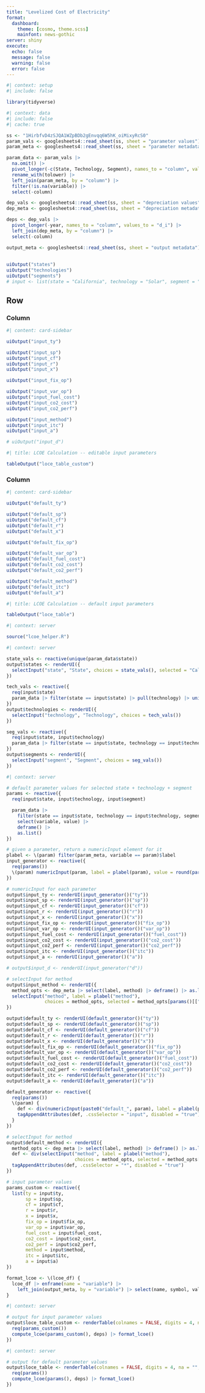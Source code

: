 ```yaml
---
title: "Levelized Cost of Electricity"
format:
  dashboard:
    theme: [cosmo, theme.scss]
    mainfont: news-gothic
server: shiny
execute: 
  echo: false
  message: false
  warning: false
  error: false
---
```


```r
#| context: setup
#| include: false

library(tidyverse)
```

```r
#| context: data
#| include: false
#| cache: true

ss <- "1HirbfvD4zSJQA1WZpBDb2gEnvqq6W5hK_oiMixyRcS0"
param_vals <- googlesheets4::read_sheet(ss, sheet = "parameter values")
param_meta <- googlesheets4::read_sheet(ss, sheet = "parameter metadata")

param_data <- param_vals |>
  na.omit() |>
  pivot_longer(-c(State, Technology, Segment), names_to = "column", values_to = "value") |>
  rename_with(tolower) |>
  left_join(param_meta, by = "column") |>
  filter(!is.na(variable)) |>
  select(-column)

dep_vals <- googlesheets4::read_sheet(ss, sheet = "depreciation values")
dep_meta <- googlesheets4::read_sheet(ss, sheet = "depreciation metadata")

deps <- dep_vals |>
  pivot_longer(-year, names_to = "column", values_to = "d_i") |>
  left_join(dep_meta, by = "column") |>
  select(-column)

output_meta <- googlesheets4::read_sheet(ss, sheet = "output metadata")
```

## {.toolbar}

```r
uiOutput("states")
uiOutput("technologies")
uiOutput("segments")
# input <- list(state = "California", technology = "Solar", segment = "Utility")
```

## Row

### Column {width=50%}

```r
#| content: card-sidebar

uiOutput("input_ty")

uiOutput("input_sp")
uiOutput("input_cf")
uiOutput("input_r")
uiOutput("input_x")

uiOutput("input_fix_op")

uiOutput("input_var_op")
uiOutput("input_fuel_cost")
uiOutput("input_co2_cost")
uiOutput("input_co2_perf")

uiOutput("input_method")
uiOutput("input_itc")
uiOutput("input_a")

# uiOutput("input_d")
```

```r
#| title: LCOE Calculation -- editable input parameters

tableOutput("loce_table_custom")
```

### Column {width=50%}

```r
#| content: card-sidebar

uiOutput("default_ty")

uiOutput("default_sp")
uiOutput("default_cf")
uiOutput("default_r")
uiOutput("default_x")

uiOutput("default_fix_op")

uiOutput("default_var_op")
uiOutput("default_fuel_cost")
uiOutput("default_co2_cost")
uiOutput("default_co2_perf")

uiOutput("default_method")
uiOutput("default_itc")
uiOutput("default_a")
```

```r
#| title: LCOE Calculation -- default input parameters

tableOutput("loce_table")
```

```r
#| context: server

source("lcoe_helper.R")
```

```r
#| context: server

state_vals <- reactive(unique(param_data$state))
output$states <- renderUI({
  selectInput("state", "State", choices = state_vals(), selected = "California")
})

tech_vals <- reactive({
  req(input$state)
  param_data |> filter(state == input$state) |> pull(technology) |> unique()
})
output$technologies <- renderUI({
  selectInput("technology", "Technology", choices = tech_vals())
})

seg_vals <- reactive({
  req(input$state, input$technology)
  param_data |> filter(state == input$state, technology == input$technology) |> pull(segment) |> unique()
})
output$segments <- renderUI({
  selectInput("segment", "Segment", choices = seg_vals())
})
```

```r
#| context: server

# default parameter values for selected state + technology + segment
params <- reactive({
  req(input$state, input$technology, input$segment)

  param_data |>
    filter(state == input$state, technology == input$technology, segment == input$segment) |>
    select(variable, value) |>
    deframe() |>
    as.list()
})

# given a parameter, return a numericInput element for it
plabel <- \(param) filter(param_meta, variable == param)$label
input_generator <- reactive({
  req(params())
  \(param) numericInput(param, label = plabel(param), value = round(params()[[param]], 4))
})

# numericInput for each parameter
output$input_ty <- renderUI(input_generator()("ty"))
output$input_sp <- renderUI(input_generator()("sp"))
output$input_cf <- renderUI(input_generator()("cf"))
output$input_r <- renderUI(input_generator()("r"))
output$input_x <- renderUI(input_generator()("x"))
output$input_fix_op <- renderUI(input_generator()("fix_op"))
output$input_var_op <- renderUI(input_generator()("var_op"))
output$input_fuel_cost <- renderUI(input_generator()("fuel_cost"))
output$input_co2_cost <- renderUI(input_generator()("co2_cost"))
output$input_co2_perf <- renderUI(input_generator()("co2_perf"))
output$input_itc <- renderUI(input_generator()("itc"))
output$input_a <- renderUI(input_generator()("a"))

# output$input_d <- renderUI(input_generator("d"))

# selectInput for method
output$input_method <- renderUI({
  method_opts <- dep_meta |> select(label, method) |> deframe() |> as.list()
  selectInput("method", label = plabel("method"),
              choices = method_opts, selected = method_opts[params()[["method"]]])
})

output$default_ty <- renderUI(default_generator()("ty"))
output$default_sp <- renderUI(default_generator()("sp"))
output$default_cf <- renderUI(default_generator()("cf"))
output$default_r <- renderUI(default_generator()("r"))
output$default_x <- renderUI(default_generator()("x"))
output$default_fix_op <- renderUI(default_generator()("fix_op"))
output$default_var_op <- renderUI(default_generator()("var_op"))
output$default_fuel_cost <- renderUI(default_generator()("fuel_cost"))
output$default_co2_cost <- renderUI(default_generator()("co2_cost"))
output$default_co2_perf <- renderUI(default_generator()("co2_perf"))
output$default_itc <- renderUI(default_generator()("itc"))
output$default_a <- renderUI(default_generator()("a"))

default_generator <- reactive({
  req(params())
  \(param) {
    def <- div(numericInput(paste0("default_", param), label = plabel(param), value = round(params()[[param]], 4)))
    tagAppendAttributes(def, .cssSelector = "input", disabled = "true")
  }
})

# selectInput for method
output$default_method <- renderUI({
  method_opts <- dep_meta |> select(label, method) |> deframe() |> as.list()
  def <- div(selectInput("method", label = plabel("method"),
                         choices = method_opts, selected = method_opts[params()[["method"]]]))
  tagAppendAttributes(def, .cssSelector = "*", disabled = "true")
})

# input parameter values
params_custom <- reactive({
  list(ty = input$ty,
       sp = input$sp,
       cf = input$cf,
       r = input$r,
       x = input$x,
       fix_op = input$fix_op,
       var_op = input$var_op,
       fuel_cost = input$fuel_cost,
       co2_cost = input$co2_cost,
       co2_perf = input$co2_perf,
       method = input$method,
       itc = input$itc,
       a = input$a)
})

format_lcoe <- \(lcoe_df) {
  lcoe_df |> enframe(name = "variable") |>
    left_join(output_meta, by = "variable") |> select(name, symbol, value, units)
}
```

```r
#| context: server

# output for input parameter values
output$loce_table_custom <- renderTable(colnames = FALSE, digits = 4, na = "", {
  req(params_custom())
  compute_lcoe(params_custom(), deps) |> format_lcoe()
})
```

```r
#| context: server

# output for default parameter values
output$loce_table <- renderTable(colnames = FALSE, digits = 4, na = "", {
  req(params())
  compute_lcoe(params(), deps) |> format_lcoe()
})
```

